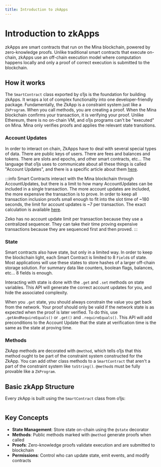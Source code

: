 ```yaml
---
title: Introduction to zkApps
---
```


# Introduction to zkApps

zkApps are smart contracts that run on the Mina blockchain, powered by zero-knowledge proofs. Unlike traditional smart contracts that execute on-chain, zkApps use an off-chain execution model where computation happens locally and only a proof of correct execution is submitted to the blockchain.

## How it works

The `SmartContract` class exported by o1js is the foundation for building zkApps.  It wraps a lot of complex functionality into one developer-friendly package.  Fundamentally, the ZkApp is a constraint system just like a `ZkProgram`.  When you call methods, you are creating a proof.  When the Mina blockchain confirms your transaction, it is verifying your proof.  Unlike Ethereum, there is no on-chain VM, and o1js programs can't be "executed" on Mina.  Mina only verifies proofs and applies the relevant state transitions.

### Account Updates

In order to interact on chain, ZkApps have to deal with several special types of data.  There are public keys of users.  There are fees and balances and tokens.  There are slots and epochs, and other smart contracts, etc...  The language that o1js uses to communicate about all these things is called "Account Updates", and there is a specific article about them [here](/docs/zkapps/account-updates.mdx).

:::info
Smart Contracts interact with the Mina blockchain through AccountUpdates, but there is a limit to how many AccountUpdates can be included in a single transaction.  The more account updates are included, the more expensive the transaction is to prove.  In order to keep all transaction inclusion proofs small enough to fit into the slot time of ~180 seconds, the limit for account updates is ~7 per transaction.  The exact calculation is available [here](https://github.com/o1-labs/o1js/blob/2265adc885df4901acc2d51e889699d5576448a2/src/lib/mina/v1/transaction-validation.ts#L62).

Zeko has no account update limit per transaction because they use a centralized sequencer.  They can take their time proving expensive transactions because they are sequenced first and then proved.
:::

### State

Smart contracts also have state, but only in a limited way.  In order to keep the blockchain light, each Smart Contract is limited to 8 `Field`s of state.  Most applications will use these states to store hashes of a larger off-chain storage solution.  For summary data like counters, boolean flags, balances, etc... 8 fields is enough.

Interacting with state is done with the `.get` and `.set` methods on state variables.  This API will generate the correct account updates for you, and hide the associated complexity.

When you `.get` state, you should always constrain the value you get back from the network.  Your proof should only be valid if the network state is as expected when the proof is later verified.  To do this, use `.getAndRequireEquals()` or `.get()` and `.requireEquals()`.  This API will add preconditions to the Account Update that the state at verification time is the same as the state at proving time.

### Methods

ZkApp methods are decorated with `@method`, which tells o1js that this method ought to be part of the constraint system constructed for the ZkApp.  You can add other class methods to a `SmartContract` that aren't a part of the constraint system like `toString()`.  `@method`s must be fully provable like a `ZkProgram`.


## Basic zkApp Structure

Every zkApp is built using the `SmartContract` class from o1js:

```ts file=../snippets/zkapps/intro/intro.ts start=start_basic_zkapp end=end_basic_zkapp
```

## Key Concepts

- **State Management**: Store state on-chain using the `@state` decorator
- **Methods**: Public methods marked with `@method` generate proofs when called
- **Proofs**: Zero-knowledge proofs validate execution and are submitted to blockchain
- **Permissions**: Control who can update state, emit events, and modify contracts
